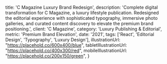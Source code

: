 
  title: 'C Magazine Luxury Brand Redesign',
  description: 'Complete digital transformation for C Magazine, a luxury lifestyle publication. Redesigned the editorial experience with sophisticated typography, immersive photo galleries, and curated content discovery to elevate the premium brand positioning.',
  client: 'C Magazine',
  category: 'Luxury Publishing & Editorial',
  metric: 'Premium Brand Elevation',
  date: '2021',
  tags: ['React', 'Editorial Design', 'Typography', 'Luxury Design'],
  illustrationUrl: "https://placehold.co/600x400/blue",
  tabletIllustrationUrl: "https://placehold.co/400x300/red",
  mobileIllustrationUrl: "https://placehold.co/200x150/green",
}

<ProjectMetadata
  client={metadata.client}
  metric={metadata.metric}
  category={metadata.category}
  date={metadata.date}
  tags={metadata.tags}
/>
